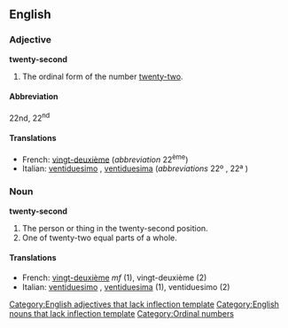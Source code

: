 ==English==

===Adjective===
'''twenty-second'''[[Category:English adjectives that lack inflection template]]

# The ordinal form of the number [[twenty-two]].

====Abbreviation====
22nd, 22<sup>nd</sup>

====Translations====

*French: [[vingt-deuxième]] (''abbreviation'' 22<sup>ème</sup>)
*Italian: [[ventiduesimo]] {{m}}, [[ventiduesima]]  {{f}} (''abbreviations'' 22º {{m}}, 22ª {{f}})

===Noun===
'''twenty-second'''[[Category:English nouns that lack inflection template]]

# The person or thing in the twenty-second position.
# One of twenty-two equal parts of a whole.

====Translations====

*French: [[vingt-deuxième]] ''mf'' (1), vingt-deuxième {{m}} (2)
*Italian: [[ventiduesimo]] {{m}}, [[ventiduesima]] {{f}} (1), ventiduesimo {{m}} (2)

[[Category:Ordinal numbers]]